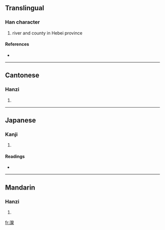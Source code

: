 {{also|滦}}
==Translingual==

===Han character===
{{Han char|rn=85|rad=水|as=23|sn=26|four=3219<sub>4</sub>|canj=水女火木 (EVFD)}}

# river and county in Hebei province

====References====
* {{Han ref|kx=0664.190|dkj=18833|dj=1073.080|hdz=31799.010|uh=7064|ud=28772|bh=C665|bd=50789}}

----

==Cantonese==

===Hanzi===
{{yue-hanzi|jyut=|y=lyun4|sim=滦}}

# {{defn|Cantonese}}

----

==Japanese==

===Kanji===
{{ja-kanji|grade=|rs=水23}}

# {{defn|Japanese}}

====Readings====
* {{ja-readings|on=[[らん]] (ran)|kun=[[ながれる]] (nagareru)}}

----

==Mandarin==

===Hanzi===
{{cmn-hanzi|sim=滦|pin=[[luán]] ([[luan2]])|wg=luan<sup>2</sup>}}

# {{defn|Mandarin}}

[[fr:灤]]